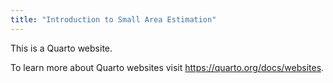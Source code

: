 ```yaml
---
title: "Introduction to Small Area Estimation"
---
```


This is a Quarto website.

To learn more about Quarto websites visit <https://quarto.org/docs/websites>.
